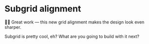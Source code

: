 # Subgrid alignment

👨‍💼 Great work — this new grid alignment makes the design look even sharper.

Subgrid is pretty cool, eh? What are you going to build with it next?
